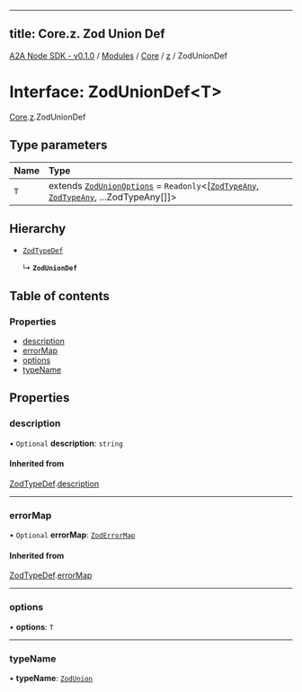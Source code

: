 
---
title: Core.z. Zod Union Def
---

[A2A Node SDK - v0.1.0](/api-reference/README) / [Modules](/api-reference/modules) / [Core](/api-reference/modules/Core) / [z](/api-reference/modules/Core.z) / ZodUnionDef

# Interface: ZodUnionDef\<T\>

[Core](/api-reference/modules/Core).[z](/api-reference/modules/Core.z).ZodUnionDef

## Type parameters

| Name | Type |
| :------ | :------ |
| `T` | extends [`ZodUnionOptions`](../modules/Core.z.md#zodunionoptions) = `Readonly`\<[[`ZodTypeAny`](../modules/Core.z.md#zodtypeany), [`ZodTypeAny`](../modules/Core.z.md#zodtypeany), ...ZodTypeAny[]]\> |

## Hierarchy

- [`ZodTypeDef`](Core.z.ZodTypeDef)

  ↳ **`ZodUnionDef`**

## Table of contents

### Properties

- [description](Core.z.ZodUnionDef.md#description)
- [errorMap](Core.z.ZodUnionDef.md#errormap)
- [options](Core.z.ZodUnionDef.md#options)
- [typeName](Core.z.ZodUnionDef.md#typename)

## Properties

### description

• `Optional` **description**: `string`

#### Inherited from

[ZodTypeDef](Core.z.ZodTypeDef).[description](Core.z.ZodTypeDef.md#description)

___

### errorMap

• `Optional` **errorMap**: [`ZodErrorMap`](../modules/Core.z.md#zoderrormap)

#### Inherited from

[ZodTypeDef](Core.z.ZodTypeDef).[errorMap](Core.z.ZodTypeDef.md#errormap)

___

### options

• **options**: `T`

___

### typeName

• **typeName**: [`ZodUnion`](../enums/Core.z.ZodFirstPartyTypeKind.md#zodunion)
